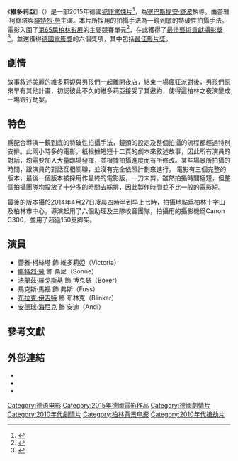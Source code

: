 {{noteTA
|T=zh-cn:维多利亚; zh-hk:一鏡柏林; zh-tw:維多莉亞;
|G1=Show
|G2=Movie
|1=zh-cn:维多利亚; zh-hk:一鏡柏林; zh-tw:維多莉亞;
}}
{{Infobox film
| name           = 維多莉亞
| original_name  = {{lang|en|''Victoria''}}
| image          = Victoria (2015 film) POSTER.jpg
| caption        = 電影海報
| director       = [[塞巴斯提安·舒波|塞巴斯提安·舒波]]
| producer       = 珍·德雷斯勒<br>克里斯汀·德雷斯勒<br>塞巴斯提安·舒波
| writer         = 奧莉維亞·內高-霍爾姆<br>塞巴斯提安·舒波<br>埃克·弗雷德里克·舒爾茨
| starring       = [[腓特烈·勞|腓特烈·勞]]<br>蕾雅·柯絲塔<br>[[法蘭茲·羅戈斯基|法蘭茲·羅戈斯基]]
| music          = [[尼爾斯·弗拉姆|尼爾斯·弗拉姆]]
| cinematography = 斯圖拉·布朗德斯·葛若夫連
| editing        = 奧莉維亞·內高-霍爾姆
| distributor    = Senator Film
| released       = {{Film date|2015|2|7|[[第65屆柏林影展|柏林]]|2015|6|11|德國|2015|8|14|台灣}}
| runtime        = 138分鐘
| country        = {{GER}}
| language       = 德語<br>英語
| budget         = 
| cn_name        = 维多利亚
| hk_name        = 一鏡柏林
| tw_name        = 維多莉亞
}}
《'''維多莉亞'''》（{{lang-en|'''''Victoria'''''}}）是一部2015年德國[[犯罪片|犯罪驚悚片]]<ref>{{cite web |title=“Victoria”: This exciting German thriller, shot straight through in one take, is much more than a novelty |url=https://www.salon.com/2015/10/08/victoria_this_exciting_german_thriller_shot_straight_through_in_one_take_is_much_more_than_a_novelty/ |publisher=[[Salon.com|Salon.com]] |date=2015-10-08 |accessdate=2022-02-06 |archive-date=2022-02-05 |archive-url=https://web.archive.org/web/20220205225547/https://www.salon.com/2015/10/08/victoria_this_exciting_german_thriller_shot_straight_through_in_one_take_is_much_more_than_a_novelty/ |dead-url=no }}</ref>，為[[塞巴斯提安·舒波|塞巴斯提安·舒波]]執導。由蕾雅·柯絲塔與[[腓特烈·勞|腓特烈·勞]]主演。本片所採用的拍攝手法為一鏡到底的特破性拍攝手法。電影入圍了[[第65屆柏林影展|第65屆柏林影展]]的主要競賽單元<ref name="Berlin">{{cite web |url=http://www.berlinale.de/en/presse/pressemitteilungen/wettbewerb/wettbewerb-presse-detail_26454.html |title=Jafar Panahi’s New Film in Competition |accessdate=2015-01-14 |work=berlinale.de |archive-date=2015-01-24 |archive-url=https://web.archive.org/web/20150124060215/http://www.berlinale.de/en/presse/pressemitteilungen/wettbewerb/wettbewerb-presse-detail_26454.html |dead-url=no }}</ref>，在此獲得了[[銀熊獎|最佳藝術貢獻攝影獎]]<ref name="BerlinAwards">{{cite web |url=http://www.berlinale.de/en/das_festival/preise_und_juries/preise_internationale_jury/index.html |title=Prizes of the International Jury |accessdate=2015-02-14 |publisher=Berlinale |archive-date=2006-12-16 |archive-url=https://web.archive.org/web/20061216015908/http://www.berlinale.de/en/das_festival/preise_und_juries/preise_internationale_jury/index.html |dead-url=no }}</ref>。並還獲得[[德國電影獎|德國電影獎]]的六個獎項，其中包括[[德國電影獎最佳影片獎|最佳影片獎]]。

==劇情==
故事敘述美麗的維多莉婭與男孩們一起離開夜店，結束一場瘋狂派對後，男孩們原來早有其他計畫，初認彼此不久的維多莉亞接受了其邀約，使得這柏林之夜演變成一場銀行劫案。

==特色==
爲配合導演一鏡到底的特破性拍攝手法，鏡頭的設定及整個拍攝的流程都經過特別安排。此兩小時多的電影，衹根據短短十二頁的劇本來敘述故事，因此所有演員的對話，均需要加入大量臨場發揮，並根據拍攝進度而有所修改。某些場景所拍攝的時間，跟演員的對話互相關聯，並沒有完全依照計劃來進行。
電影有三個完整的版本，最後一個版本被採用作最終的電影版，一刀未剪。雖然拍攝時間極短，但整個拍攝團隊均投放了十分多的時間去綵排，因此製作時間並不比一般的電影短。

最後的版本攝於2014年4月27日凌晨四時半到早上七時，拍攝地點爲柏林十字山及柏林市中心。導演起用了六個助理及三隊收音團隊，拍攝用的攝影機爲Canon C300，並用了超過150支脚架。

==演員==
* 蕾雅·柯絲塔 飾 維多莉婭（Victoria）
* [[腓特烈·勞|腓特烈·勞]] 飾 桑尼（Sonne）
* [[法蘭茲·羅戈斯基|法蘭茲·羅戈斯基]] 飾 博克瑟（Boxer）
* 馬克斯·馬福 飾 弗斯（Fuss）
* [[布拉克·伊吉特|布拉克·伊吉特]] 飾 布林克（Blinker）
* [[安德瑞·海尼克|安德瑞·海尼克]] 飾 安迪（Andi）

==參考文獻==
{{Reflist}}

==外部連結==
*{{IMDb title|4226388|維多莉亞}}
*{{Rotten Tomatoes|771419752|維多莉亞}}
*{{Metacritic|victoria|維多莉亞}}

{{DEFAULTSORT:Victoria (2015 film)}}
[[Category:德语电影|Category:德语电影]]
[[Category:2015年德國電影作品|Category:2015年德國電影作品]]
[[Category:德國劇情片|Category:德國劇情片]]
[[Category:2010年代劇情片|Category:2010年代劇情片]]
[[Category:柏林背景电影|Category:柏林背景电影]]
[[Category:2010年代搶劫片|Category:2010年代搶劫片]]